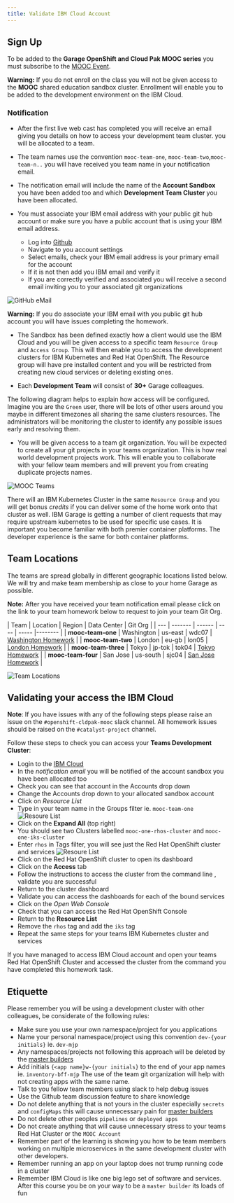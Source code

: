 ```yaml
---
title: Validate IBM Cloud Account
---
```


## Sign Up

To be added to the **Garage OpenShift and Cloud Pak MOOC series** you must subscribe to the [MOOC Event](https://ec.yourlearning.ibm.com/w3/subscription/series/10057053).

<InlineNotification kind="warning">

**Warning:** If you do not enroll on the class you will not be given access to the **MOOC** shared education sandbox cluster. Enrollment will enable you to be added to the development environment on the IBM Cloud.

</InlineNotification>

### Notification

- After the first live web cast has completed you will receive an email giving you details on how to access your development team cluster. you will be allocated to a team.

- The team names use the convention `mooc-team-one`, `mooc-team-two`,`mooc-team-n..` you will have received you team name in your notification email.

- The notification email will include the name of the **Account Sandbox** you have been added too and which **Development Team Cluster** you have been allocated.

- You must associate your IBM email address with your public git hub account or make sure you have a public account that is using your IBM email address.
    - Log into [Github](https://github.com)
    - Navigate to you account settings
    - Select emails, check your IBM email address is your primary email for the account
    - If it is not then add you IBM email and verify it
    - If you are correctly verified and associated you will receive a second email inviting you to your associated git organizations

![GitHub eMail](githubemail.png)

<InlineNotification kind="warning">

**Warning:** If you do associate your IBM email with you public git hub account you will have issues completing the homework.

</InlineNotification>

- The Sandbox has been defined exactly how a client would use the IBM Cloud and you will be given access to a specific team `Resource Group` and `Access Group`. This will then enable you to access the development clusters for IBM Kubernetes and Red Hat OpenShift. The Resource group will have pre installed content and you will be restricted from creating new cloud services or deleting existing ones.

- Each **Development Team** will consist of **30+** Garage colleagues.


The following diagram helps to explain how access will be configured. Imagine you are the `Green` user, there will be lots of other users around you maybe in different timezones all sharing the same clusters resources. The administrators will be monitoring the cluster to identify any possible issues early and resolving them.

- You will be given access to a team git organization. You will be expected to create all your git projects in your teams organization. This is how real world development projects work. This will enable you to collaborate with your fellow team members and will prevent you from creating duplicate projects names.

![MOOC Teams](moocteams.png)

There will an IBM Kubernetes Cluster in the same `Resource Group` and you will get bonus _credits_ if you can deliver some of the home work onto that cluster as well. IBM Garage is getting a number of client requests that may require upstream kubernetes to be used for specific use cases. It is important you become familiar with both premier container platforms. The developer experience is the same for both container platforms.

<p></p>

## Team Locations

The teams are spread globally in different geographic locations listed below. We will try and make team membership as close to your home Garage as possible.

<InlineNotification>

**Note:** After you have received your team notification email  please click on the link to your team homework below to request to join your team Git Org.

</InlineNotification>

<p></p>
<p></p>
<p></p>

| Team | Location | Region | Data Center | Git Org |
| ---  | ------- | ------ | ---- | ----- |-------- |
| **mooc-team-one** | Washington | us-east | wdc07 | [Washington Homework](https://github.com/mooc-team-one) |
| **mooc-team-two** | London | eu-gb   | lon05    | [London Homework](https://github.com/mooc-team-two) |
| **mooc-team-three** | Tokyo | jp-tok |  tok04   | [Tokyo Homework](https://github.com/mooc-team-three) |
| **mooc-team-four** | San Jose | us-south |  sjc04   | [San Jose Homework](https://github.com/mooc-team-four) |

![Team Locations](https://www.ibm.com/cloud-computing/images/bluemix/data-centers/030-Data-Center-Maps_1-0.png)

## Validating your access the IBM Cloud

<InlineNotification>

**Note**: If you have issues with any of the following steps please raise an issue on the `#openshift-cldpak-mooc` slack channel. All homework issues should be raised on the `#catalyst-project` channel.

</InlineNotification>

Follow these steps to check you can access your **Teams Development Cluster**:

- Login to the [IBM Cloud](https://cloud.ibm.com)
- In the _notification email_ you will be notified of the account sandbox you have been allocated too
- Check you can see that account in the Accounts drop down
- Change the Accounts drop down to your allocated sandbox account
- Click on *Resource List*
- Type in your team name in the Groups filter ie. `mooc-team-one`
![Resoure List](resourcelist.png)
- Click on the **Expand All** (top right)
- You should see two Clusters labelled `mooc-one-rhos-cluster` and `mooc-one-iks-cluster`
- Enter `rhos` in Tags filter, you will see just the Red Hat OpenShift cluster and services
![Resoure List](devtoolsservices.png)
- Click on the Red Hat OpenShift cluster to open its dashboard
- Click on the **Access** tab
- Follow the instructions to access the cluster from the command line , validate you are successful
- Return to the cluster dashboard
- Validate you can access the dashboards for each of the bound services
- Click on the *Open Web Console*
- Check that you can access the Red Hat OpenShift Console
- Return to the **Resource List**
- Remove the `rhos` tag and add the `iks` tag
- Repeat the same steps for your teams IBM Kubernetes cluster and services

<InlineNotification kind="success">

If you have managed to access IBM Cloud account and open your teams Red Hat OpenShift Cluster and accessed the cluster from the command you have completed this homework task.

</InlineNotification>

## Etiquette

Please remember you will be using a development cluster with other colleagues, be considerate of the following rules:

- Make sure you use your own namespace/project for you applications
- Name your personal namespace/project using this convention `dev-{your initials}` ie. `dev-mjp`
- Any namespaces/projects not following this approach will be deleted by the [master builders](https://www.youtube.com/watch?v=Um-PlX6oPBQ)
- Add initials `{<app name}w-{your initials}` to the end of your app names ie. `inventory-bff-mjp` The use of the team git organization will help with not creating apps with the same name.
- Talk to you fellow team members using slack to help debug issues
- Use the Github team discussion feature to share knowledge
- Do not delete anything that is not yours in the cluster especially `secrets` and `configMaps` this will cause unnecessary pain for [master builders](https://www.youtube.com/watch?v=Um-PlX6oPBQ)
- Do not delete other peoples `pipelines` or `deployed apps`
- Do not create anything that will cause unnecessary stress to your teams Red Hat Cluster or the `MOOC Account`
- Remember part of the learning is showing you how to be team members working on multiple microservices in the same development cluster with other developers.
- Remember running an app on your laptop does not trump running code in a cluster
- Remember IBM Cloud is like one big lego set of software and services. After this course you be on your way to be a `master builder` its loads of fun

